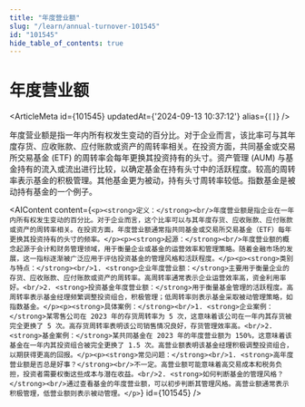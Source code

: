 ```yaml
---
title: "年度营业额"
slug: "/learn/annual-turnover-101545"
id: "101545"
hide_table_of_contents: true
---
```



# 年度营业额

<ArticleMeta id={101545} updatedAt={'2024-09-13 10:37:12'} alias={`[]`} />
<div className='border-solid border-b border-t-0 my-4 border-[var(--ifm-color-gray-300)]' />

年度营业额是指一年内所有权发生变动的百分比。对于企业而言，该比率可与其年度存货、应收账款、应付账款或资产的周转率相关。在投资方面，共同基金或交易所交易基金 (ETF) 的周转率会每年更换其投资持有的头寸。资产管理 (AUM) 与基金持有的流入或流出进行比较，以确定基金在持有头寸中的活跃程度。较高的周转率表示基金的积极管理。其他基金更为被动，持有头寸周转率较低。指数基金是被动持有基金的一个例子。

<AIContent content={`<p><strong>定义：</strong><br/>年度营业额是指企业在一年内所有权发生变动的百分比。对于企业而言，这个比率可以与其年度存货、应收账款、应付账款或资产的周转率相关。在投资方面，年度营业额通常指共同基金或交易所交易基金（ETF）每年更换其投资持有的头寸的频率。</p><p><strong>起源：</strong><br/>年度营业额的概念起源于会计和财务管理领域，用于衡量企业或基金的运营效率和管理策略。随着金融市场的发展，这一指标逐渐被广泛应用于评估投资基金的管理风格和活跃程度。</p><p><strong>类别与特点：</strong><br/>1. <strong>企业年度营业额：</strong>主要用于衡量企业的存货、应收账款、应付账款或资产的周转率。高周转率通常表示企业运营效率高，资金利用率好。<br/>2. <strong>投资基金年度营业额：</strong>用于衡量基金管理的活跃程度。高周转率表示基金经理频繁调整投资组合，积极管理；低周转率则表示基金采取被动管理策略，如指数基金。</p><p><strong>具体案例：</strong><br/>1. <strong>企业案例：</strong>某零售公司在 2023 年的存货周转率为 5 次，这意味着该公司在一年内其存货被完全更换了 5 次。高存货周转率表明该公司销售情况良好，存货管理效率高。<br/>2. <strong>基金案例：</strong>某共同基金在 2023 年的年度营业额为 150%，这意味着该基金在一年内其投资组合被完全更换了 1.5 次。高营业额表明该基金经理积极调整投资组合，以期获得更高的回报。</p><p><strong>常见问题：</strong><br/>1. <strong>高年度营业额是否总是好事？</strong><br/>不一定。高营业额可能意味着高交易成本和税务负担，投资者需要权衡这些成本与潜在收益。<br/>2. <strong>如何判断基金的管理风格？</strong><br/>通过查看基金的年度营业额，可以初步判断其管理风格。高营业额通常表示积极管理，低营业额则表示被动管理。</p>`} id={101545} />
